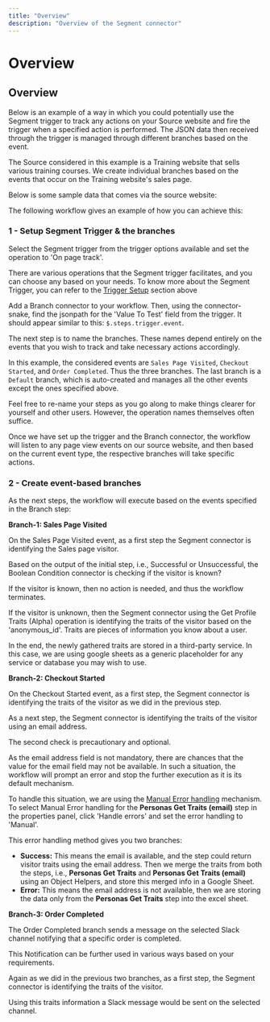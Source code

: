 ```yaml
---
title: "Overview"
description: "Overview of the Segment connector"
---
```


# Overview

## Overview

Below is an example of a way in which you could potentially use the Segment trigger to track any actions on your Source website and fire the trigger when a specified action is performed. The JSON data then received through the trigger is managed through different branches based on the event.

The Source considered in this example is a Training website that sells various training courses. We create individual branches based on the events that occur on the Training website's sales page.

Below is some sample data that comes via the source website:

The following workflow gives an example of how you can achieve this:

### 1 - Setup Segment Trigger & the branches

Select the Segment trigger from the trigger options available and set the operation to 'On page track'.

There are various operations that the Segment trigger facilitates, and you can choose any based on your needs. To know more about the Segment Trigger, you can refer to the [Trigger Setup](#trigger-setup) section above

Add a Branch connector to your workflow. Then, using the connector-snake, find the jsonpath for the 'Value To Test' field from the trigger. It should appear similar to this: `$.steps.trigger.event`.

The next step is to name the branches. These names depend entirely on the events that you wish to track and take necessary actions accordingly.

In this example, the considered events are `Sales Page Visited`, `Checkout Started`, and `Order Completed`. Thus the three branches. The last branch is a `Default` branch, which is auto-created and manages all the other events except the ones specified above.

Feel free to re-name your steps as you go along to make things clearer for yourself and other users. However, the operation names themselves often suffice.

Once we have set up the trigger and the Branch connector, the workflow will listen to any page view events on our source website, and then based on the current event type, the respective branches will take specific actions.

### 2 - Create event-based branches

As the next steps, the workflow will execute based on the events specified in the Branch step:

**Branch-1: Sales Page Visited**

On the Sales Page Visited event, as a first step the Segment connector is identifying the Sales page visitor.

Based on the output of the initial step, i.e., Successful or Unsuccessful, the Boolean Condition connector is checking if the visitor is known?

If the visitor is known, then no action is needed, and thus the workflow terminates.

If the visitor is unknown, then the Segment connector using the Get Profile Traits (Alpha) operation is identifying the traits of the visitor based on the 'anonymous_id'. Traits are pieces of information you know about a user.

In the end, the newly gathered traits are stored in a third-party service. In this case, we are using google sheets as a generic placeholder for any service or database you may wish to use.

**Branch-2: Checkout Started**

On the Checkout Started event, as a first step, the Segment connector is identifying the traits of the visitor as we did in the previous step.

As a next step, the Segment connector is identifying the traits of the visitor using an email address.

The second check is precautionary and optional.

As the email address field is not mandatory, there are chances that the value for the email field may not be available. In such a situation, the workflow will prompt an error and stop the further execution as it is its default mechanism.

To handle this situation, we are using the [Manual Error handling](/platform/troubleshooting/error-handling/) mechanism. To select Manual Error handling for the **Personas Get Traits (email)** step in the properties panel, click 'Handle errors' and set the error handling to 'Manual'.

This error handling method gives you two branches:

- **Success:** This means the email is available, and the step could return visitor traits using the email address. Then we merge the traits from both the steps, i.e., **Personas Get Traits** and **Personas Get Traits (email)** using an Object Helpers, and store this merged info in a Google Sheet.
- **Error:** This means the email address is not available, then we are storing the data only from the **Personas Get Traits** step into the excel sheet.

**Branch-3: Order Completed**

The Order Completed branch sends a message on the selected Slack channel notifying that a specific order is completed.

This Notification can be further used in various ways based on your requirements.

Again as we did in the previous two branches, as a first step, the Segment connector is identifying the traits of the visitor.

Using this traits information a Slack message would be sent on the selected channel.
